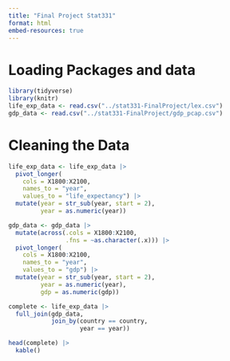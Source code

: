 ```yaml
---
title: "Final Project Stat331"
format: html
embed-resources: true
---
```


# Loading Packages and data

```r
library(tidyverse)
library(knitr)
life_exp_data <- read.csv("../stat331-FinalProject/lex.csv")
gdp_data <- read.csv("../stat331-FinalProject/gdp_pcap.csv")
```

# Cleaning the Data 

```r
life_exp_data <- life_exp_data |>
  pivot_longer(
    cols = X1800:X2100,
    names_to = "year",
    values_to = "life_expectancy") |>
  mutate(year = str_sub(year, start = 2),
         year = as.numeric(year))

gdp_data <- gdp_data |>
  mutate(across(.cols = X1800:X2100,
                .fns = ~as.character(.x))) |>
  pivot_longer(
    cols = X1800:X2100,
    names_to = "year",
    values_to = "gdp") |>
  mutate(year = str_sub(year, start = 2),
         year = as.numeric(year),
         gdp = as.numeric(gdp))

complete <- life_exp_data |>
  full_join(gdp_data, 
            join_by(country == country,
                    year == year))

head(complete) |>
  kable()

```